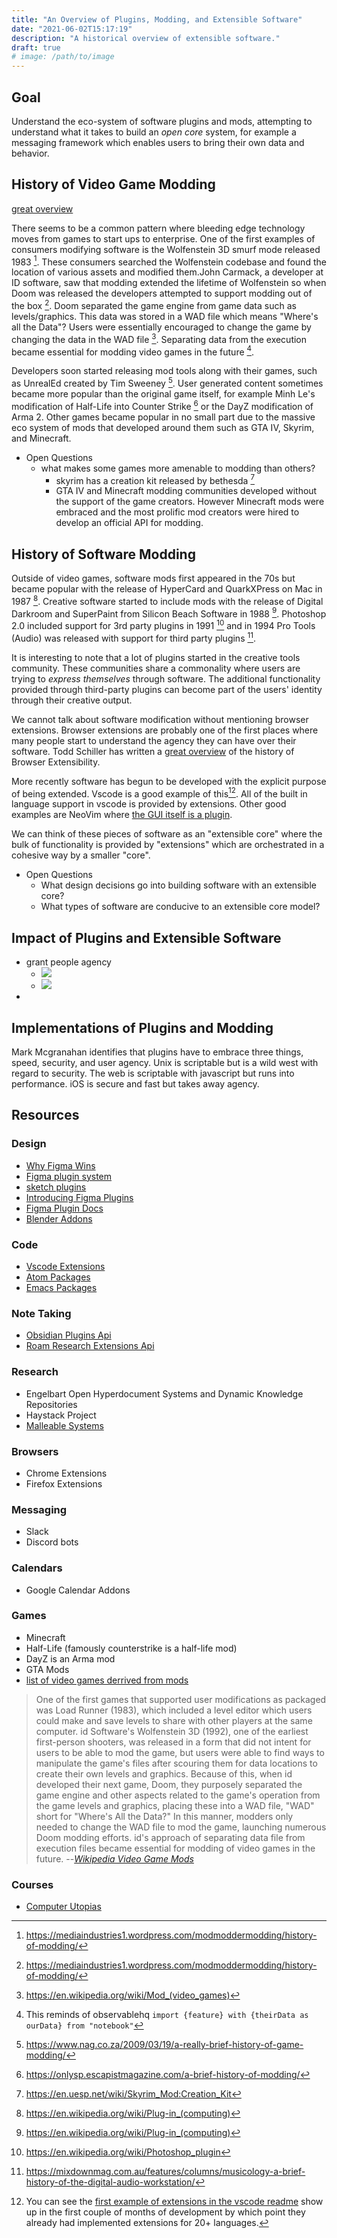 ```yaml
---
title: "An Overview of Plugins, Modding, and Extensible Software"
date: "2021-06-02T15:17:19"
description: "A historical overview of extensible software."
draft: true
# image: /path/to/image
---
```


## Goal

Understand the eco-system of software plugins and mods, attempting to understand
what it takes to build an _open core_ system, for example a messaging framework
which enables users to bring their own data and behavior.

## History of Video Game Modding

[great overview](https://www.techradar.com/news/skins-smurfs-and-skyrim-a-brief-history-of-pc-modding)

There seems to be a common pattern where bleeding edge technology moves from games to start ups to enterprise.
One of the first examples of consumers modifying software is the Wolfenstein 3D smurf mode released 1983 [^smurfmod]. These consumers searched the Wolfenstein codebase and found the location of various assets and modified them.John Carmack, a developer at ID software, saw that modding extended the lifetime of Wolfenstein so when Doom was released the developers attempted to support modding out of the box [^smurfmod]. Doom separated the game engine from game data such as levels/graphics. This data was stored in a WAD file which means "Where's all the Data"? Users were essentially encouraged to change the game by changing the data in the WAD file [^wikigamemod]. Separating data from the execution became essential for modding video games in the future [^observabledata].

Developers soon started releasing mod tools along with their games, such as UnrealEd created by Tim Sweeney [^unrealed]. User generated content sometimes became more popular than the original game itself, for example Minh Le's modification of Half-Life into Counter Strike [^counterstrike] or the DayZ modification of Arma 2. Other games became popular in no small part due to the massive eco system of mods that developed around them such as GTA IV, Skyrim, and Minecraft.

[^smurfmod]: https://mediaindustries1.wordpress.com/modmoddermodding/history-of-modding/
[^observabledata]: This reminds of observablehq `import {feature} with {theirData as ourData} from "notebook"`
[^wikigamemod]: https://en.wikipedia.org/wiki/Mod_(video_games)
[^unrealed]: https://www.nag.co.za/2009/03/19/a-really-brief-history-of-game-modding/
[^counterstrike]: https://onlysp.escapistmagazine.com/a-brief-history-of-modding/

- Open Questions
  - what makes some games more amenable to modding than others?
    - skyrim has a creation kit released by bethesda [^creationkit]
    - GTA IV and Minecraft modding communities developed without the support of the game creators. However Minecraft mods were embraced and the most prolific mod creators were hired to develop an official API for modding.

[^creationkit]: https://en.uesp.net/wiki/Skyrim_Mod:Creation_Kit

## History of Software Modding

Outside of video games, software mods first appeared in the 70s but became popular with the release of HyperCard and QuarkXPress on Mac in 1987 [^wikiplugin]. Creative software started to include mods with the release of Digital Darkroom and SuperPaint from Silicon Beach Software in 1988 [^wikiplugin]. Photoshop 2.0 included support for 3rd party plugins in 1991 [^wikiphotoshopplugin] and in 1994 Pro Tools (Audio) was released with support for third party plugins [^protools].

It is interesting to note that a lot of plugins started in the creative tools community.
These communities share a commonality where users are trying to _express themselves_ through software. The additional functionality provided through third-party plugins can become part of the users' identity through their creative output.

We cannot talk about software modification without mentioning browser extensions. Browser extensions are probably one of the first places where many people start to understand the agency they can have over their software. Todd Schiller has written a [great overview](https://medium.com/brick-by-brick/a-brief-history-of-browser-extensibility-bcfeb4181c9a) of the history of Browser Extensibility.

More recently software has begun to be developed with the explicit purpose of being extended. Vscode is a good example of this[^vscodereadme]. All of the built in language support in vscode is provided by extensions. Other good examples are NeoVim where [the GUI itself is a plugin](https://github.com/neovim/neovim/wiki/Plugin-UI-architecture).

We can think of these pieces of software as an "extensible core" where the bulk of functionality is provided by "extensions" which are orchestrated in a cohesive way by a smaller "core".

[^vscodereadme]: You can see the [first example of extensions in the vscode readme](https://github.com/microsoft/vscode/blob/160d58dba78b9acca7d8f9fb629ae17b496a68a7/README.md#L5) show up in the first couple of months of development by which point they already had implemented extensions for 20+ languages.
[^wikiphotoshopplugin]: https://en.wikipedia.org/wiki/Photoshop_plugin
[^wikiplugin]: https://en.wikipedia.org/wiki/Plug-in_(computing)
[^protools]: https://mixdownmag.com.au/features/columns/musicology-a-brief-history-of-the-digital-audio-workstation/

- Open Questions
  - What design decisions go into building software with an extensible core?
  - What types of software are conducive to an extensible core model?

## Impact of Plugins and Extensible Software

- grant people agency
  - ![](images/representations-of-people-are-incomplete.png)
  - ![](images/grant-people-agency.png)
-

## Implementations of Plugins and Modding

Mark Mcgranahan identifies that plugins have to embrace three things, speed, security, and user agency. Unix is scriptable but is a wild west with regard to security. The web is scriptable with javascript but runs into performance. iOS is secure and fast but takes away agency.

## Resources

### Design

- [Why Figma Wins](https://kwokchain.com/2020/06/19/why-figma-wins/)
- [Figma plugin system](https://www.figma.com/blog/how-we-built-the-figma-plugin-system/)
- [sketch plugins](https://developer.sketch.com/reference/api/)
- [Introducing Figma Plugins](https://www.figma.com/blog/introducing-figma-plugins/)
- [Figma Plugin Docs](https://www.figma.com/plugin-docs/setup/)
- [Blender Addons](https://docs.blender.org/manual/en/latest/advanced/scripting/addon_tutorial.html#)

### Code

- [Vscode Extensions](https://code.visualstudio.com/api)
- [Atom Packages](https://flight-manual.atom.io/api/v1.57.0/AtomEnvironment/)
- [Emacs Packages](https://www.emacswiki.org/emacs/InstallingPackages)

### Note Taking

- [Obsidian Plugins Api](https://github.com/obsidianmd/obsidian-api)
- [Roam Research Extensions Api](https://davidvargas.me/blog/how-to-create-your-own-roam-extensions/)

### Research

- Engelbart Open Hyperdocument Systems and Dynamic Knowledge Repositories
- Haystack Project
- [Malleable Systems](https://malleable.systems/)

### Browsers

- Chrome Extensions
- Firefox Extensions

### Messaging

- Slack
- Discord bots

### Calendars

- Google Calendar Addons

### Games

- Minecraft
- Half-Life (famously counterstrike is a half-life mod)
- DayZ is an Arma mod
- GTA Mods
- [list of video games derrived from mods](https://en.wikipedia.org/wiki/List_of_video_games_derived_from_mods)

> One of the first games that supported user modifications as packaged was Load
> Runner (1983), which included a level editor which users could make and save
> levels to share with other players at the same computer. id Software's
> Wolfenstein 3D (1992), one of the earliest first-person shooters, was released
> in a form that did not intent for users to be able to mod the game, but users
> were able to find ways to manipulate the game's files after scouring them for
> data locations to create their own levels and graphics. Because of this, when id
> developed their next game, Doom, they purposely separated the game engine and
> other aspects related to the game's operation from the game levels and graphics,
> placing these into a WAD file, "WAD" short for "Where's All the Data?" In this
> manner, modders only needed to change the WAD file to mod the game, launching
> numerous Doom modding efforts. id's approach of separating data file from
> execution files became essential for modding of video games in the future.
> --<cite>[Wikipedia Video Game Mods](<https://en.wikipedia.org/wiki/Mod_(video_games)#History>)</cite>

### Courses

- [Computer Utopias](http://chrisnovello.com/teaching/risd/computer-utopias/)
